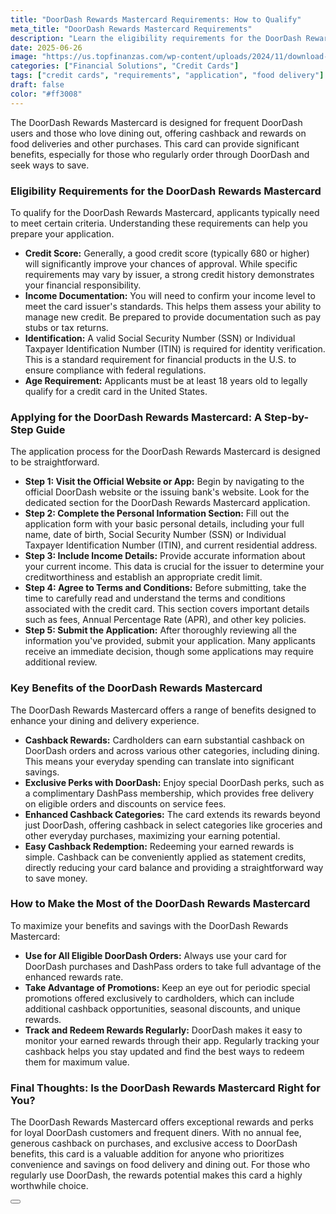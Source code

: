 ```yaml
---
title: "DoorDash Rewards Mastercard Requirements: How to Qualify"
meta_title: "DoorDash Rewards Mastercard Requirements"
description: "Learn the eligibility requirements for the DoorDash Rewards Mastercard, including credit score, income, and identification. Apply to unlock exclusive rewards."
date: 2025-06-26
image: "https://us.topfinanzas.com/wp-content/uploads/2024/11/download-3.webp"
categories: ["Financial Solutions", "Credit Cards"]
tags: ["credit cards", "requirements", "application", "food delivery"]
draft: false
color: "#ff3008"
---
```


The DoorDash Rewards Mastercard is designed for frequent DoorDash users and those who love dining out, offering cashback and rewards on food deliveries and other purchases. This card can provide significant benefits, especially for those who regularly order through DoorDash and seek ways to save.

### Eligibility Requirements for the DoorDash Rewards Mastercard

To qualify for the DoorDash Rewards Mastercard, applicants typically need to meet certain criteria. Understanding these requirements can help you prepare your application.

* **Credit Score:** Generally, a good credit score (typically 680 or higher) will significantly improve your chances of approval. While specific requirements may vary by issuer, a strong credit history demonstrates your financial responsibility.
* **Income Documentation:** You will need to confirm your income level to meet the card issuer's standards. This helps them assess your ability to manage new credit. Be prepared to provide documentation such as pay stubs or tax returns.
* **Identification:** A valid Social Security Number (SSN) or Individual Taxpayer Identification Number (ITIN) is required for identity verification. This is a standard requirement for financial products in the U.S. to ensure compliance with federal regulations.
* **Age Requirement:** Applicants must be at least 18 years old to legally qualify for a credit card in the United States.

### Applying for the DoorDash Rewards Mastercard: A Step-by-Step Guide

The application process for the DoorDash Rewards Mastercard is designed to be straightforward.

* **Step 1: Visit the Official Website or App:** Begin by navigating to the official DoorDash website or the issuing bank's website. Look for the dedicated section for the DoorDash Rewards Mastercard application.
* **Step 2: Complete the Personal Information Section:** Fill out the application form with your basic personal details, including your full name, date of birth, Social Security Number (SSN) or Individual Taxpayer Identification Number (ITIN), and current residential address.
* **Step 3: Include Income Details:** Provide accurate information about your current income. This data is crucial for the issuer to determine your creditworthiness and establish an appropriate credit limit.
* **Step 4: Agree to Terms and Conditions:** Before submitting, take the time to carefully read and understand the terms and conditions associated with the credit card. This section covers important details such as fees, Annual Percentage Rate (APR), and other key policies.
* **Step 5: Submit the Application:** After thoroughly reviewing all the information you've provided, submit your application. Many applicants receive an immediate decision, though some applications may require additional review.

### Key Benefits of the DoorDash Rewards Mastercard

The DoorDash Rewards Mastercard offers a range of benefits designed to enhance your dining and delivery experience.

* **Cashback Rewards:** Cardholders can earn substantial cashback on DoorDash orders and across various other categories, including dining. This means your everyday spending can translate into significant savings.
* **Exclusive Perks with DoorDash:** Enjoy special DoorDash perks, such as a complimentary DashPass membership, which provides free delivery on eligible orders and discounts on service fees.
* **Enhanced Cashback Categories:** The card extends its rewards beyond just DoorDash, offering cashback in select categories like groceries and other everyday purchases, maximizing your earning potential.
* **Easy Cashback Redemption:** Redeeming your earned rewards is simple. Cashback can be conveniently applied as statement credits, directly reducing your card balance and providing a straightforward way to save money.

### How to Make the Most of the DoorDash Rewards Mastercard

To maximize your benefits and savings with the DoorDash Rewards Mastercard:

* **Use for All Eligible DoorDash Orders:** Always use your card for DoorDash purchases and DashPass orders to take full advantage of the enhanced rewards rate.
* **Take Advantage of Promotions:** Keep an eye out for periodic special promotions offered exclusively to cardholders, which can include additional cashback opportunities, seasonal discounts, and unique rewards.
* **Track and Redeem Rewards Regularly:** DoorDash makes it easy to monitor your earned rewards through their app. Regularly tracking your cashback helps you stay updated and find the best ways to redeem them for maximum value.

### Final Thoughts: Is the DoorDash Rewards Mastercard Right for You?

The DoorDash Rewards Mastercard offers exceptional rewards and perks for loyal DoorDash customers and frequent diners. With no annual fee, generous cashback on purchases, and exclusive access to DoorDash benefits, this card is a valuable addition for anyone who prioritizes convenience and savings on food delivery and dining out. For those who regularly use DoorDash, the rewards potential makes this card a highly worthwhile choice.

<Button label="Apply on Official Site" link="https://creditcards.chase.com/cash-back-credit-cards/doordash" />
